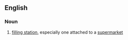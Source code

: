 ==English==
{{wikipedia}}

===Noun===
{{en-noun|head=[[petrol]] [[filling]] [[station]]}}

# {{label|en|British}} [[filling station]], especially one attached to a [[supermarket]]